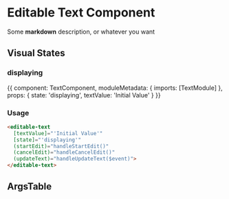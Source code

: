 <!-- Import our dependencies for the stories -->

<!-- As well as some built in storybook components that we'll use in the documentation -->

<!-- The meta component tells Storybook the title of the story and which component it's for -->
<Meta title='Editable Text Component/MDX' component={TextComponent} />

# Editable Text Component

Some **markdown** description, or whatever you want

## Visual States

### displaying

<!-- Configure the story using the Story component -->
<Story name="basic" height="60px">
  {{
    component: TextComponent,
    moduleMetadata: {
      imports: [TextModule]
    },
    props: {
      state: 'displaying',
      textValue: 'Initial Value'
    }
  }}
</Story>

<!-- Use a code snippet to show users an example of usage -->
### Usage
```html
<editable-text
  [textValue]="'Initial Value'"
  [state]="'displaying'"
  (startEdit)="handleStartEdit()"
  (cancelEdit)="handleCancelEdit()"
  (updateText)="handleUpdateText($event)">
</editable-text>
```

## ArgsTable
<!-- Use the ArgTable component to display property definitions for component -->
<ArgsTable of={TextComponent} />
